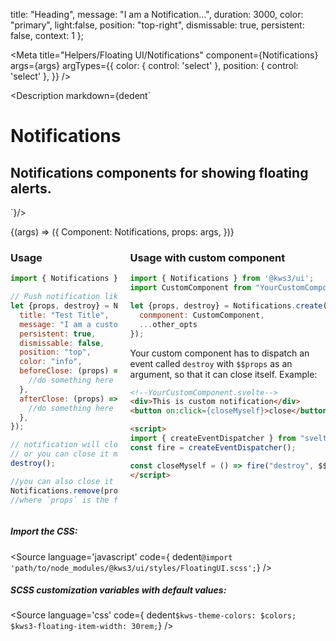 
  title: "Heading",
  message: "I am a Notification...",
  duration: 3000,
  color: "primary",
  light:false,
  position: "top-right",
  dismissable: true,
  persistent: false,
  context: 1
};


<Version />

<Meta
  title="Helpers/Floating UI/Notifications"
  component={Notifications}
  args={args}
  argTypes={{
    color: {
      control: 'select'
    },
    position: {
      control: 'select'
    },
  }}
/>

<Description markdown={dedent`
# Notifications
## Notifications components for showing floating alerts.
`}/>

<Canvas>
  <Story
  name="Notifications"
  args={args}
  >
  {(args) => ({
    Component: Notifications,
    props: args,
  })}
  </Story>
</Canvas>

<ArgsTable story="Notifications" />

<div class="columns">
<div class="column is-6">

### Usage
```js
import { Notifications } from '@kws3/ui';

// Push notification like this
let {props, destroy} = Notifications.create({
  title: "Test Title",
  message: "I am a customized Floating notification...",
  persistent: true,
  dismissable: false,
  position: "top",
  color: "info",
  beforeClose: (props) => {
    //do something here before close
  },
  afterClose: (props) => {
    //do something here after close
  },
});

// notification will close after duration expires
// or you can close it manually like this:
destroy();

//you can also close it like this:
Notifications.remove(props);
//where `props` is the from the output of Notifications.create() 
```

</div>
<div class="column is-6">

### Usage with custom component
```js
import { Notifications } from '@kws3/ui';
import CustomComponent from "YourCustomComponent.svelte";

let {props, destroy} = Notifications.create({
  conmponent: CustomComponent,
  ...other_opts
});
```

Your custom component has to dispatch an event called `destroy`
with `$$props` as an argument, so that it can close itself.
Example:
```html
<!--YourCustomComponent.svelte-->
<div>This is custom notification</div>
<button on:click={closeMyself}>close</button>

<script>
import { createEventDispatcher } from "svelte";
const fire = createEventDispatcher();

const closeMyself = () => fire("destroy", $$props);
</script>
```

</div>
</div>



##### Import the CSS:
<Source
  language='javascript'
  code={ dedent`@import 'path/to/node_modules/@kws3/ui/styles/FloatingUI.scss';`}
/>

##### SCSS customization variables with default values:
<Source
  language='css'
  code={ dedent`
    $kws-theme-colors: $colors;
    $kws3-floating-item-width: 30rem;
  `}
/>